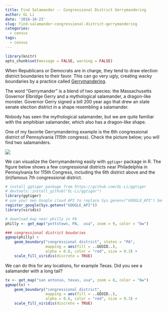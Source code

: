 ```yaml
---
title: Find Salamander -- Congressional District Gerrymandering
author: GL Li
date: '2018-10-23'
slug: find-salamander-congressional-district-gerrymandering
categories:
  - census
tags:
  - census
---
```


```r
library(knitr)
opts_chunk$set(message = FALSE, warning = FALSE)
```

When Republicans or Democrats are in charge, they tend to draw election district boundaries to their favor. This can go very ugly, creating wacky boundaries by a practice called [Gerrymandering](https://en.wikipedia.org/wiki/Gerrymandering). 

The word "Gerrymander" is a blend of two species: the Massachusetts Governor Elbridge Gerry and a mythological salamander, a dragon-like monster. Governor Gerry signed a bill 200 year ago that drew an state senate election district in a shape resembling a salamander.

Nobody has seen the mythological salamander, but we are quite familiar with the amphibian salamander, which also has a dragon-like shape.  

One of my favorite Gerrymandering example is the 6th congressional district of Pennsylvania (115th congress). Check the picture below; you will find two salamanders.

![](img/PA_6th_congress_distric.png)



We can visualize the Gerrymandering easily with `ggtiger` package in R. The figure below shows a few congressional districts near Philadelphia in Pennsylvania for 115th Congress, including the 6th district above and the (in)famous 7th congressional district.

```r
# install ggtiger package from https://github.com/GL-Li/ggtiger
# devtools::install_github("GL-Li/ggtiger")
library(ggtiger)
# use your own Google cloud API to replace Sys.genenv("GOOGLE_API") below
register_google(Sys.getenv("GOOGLE_API"))
library(viridis)

# download map near philly in PA
philly <- get_map("pottstown, PA,  usa", zoom = 9, color = "bw")

### congressional district boudaries
ggmap(philly) +
    geom_boundary("congressional district", states = "PA",
                  mapping = aes(fill = ..GEOID..),
                  alpha = 0.6, color = "red", size = 0.3) +
    scale_fill_viridis(discrete = TRUE)

```

We can do this for any locations, for example Texas. Did you see a salamander with a long tail? 

```r
tx <- get_map("san antonio, texas, usa", zoom = 8, color = "bw")
ggmap(tx) +
    geom_boundary("congressional district",
                  mapping = aes(fill = ..GEOID..),
                  alpha = 0.6, color = "red", size = 0.3) +
    scale_fill_viridis(discrete = TRUE)
```


